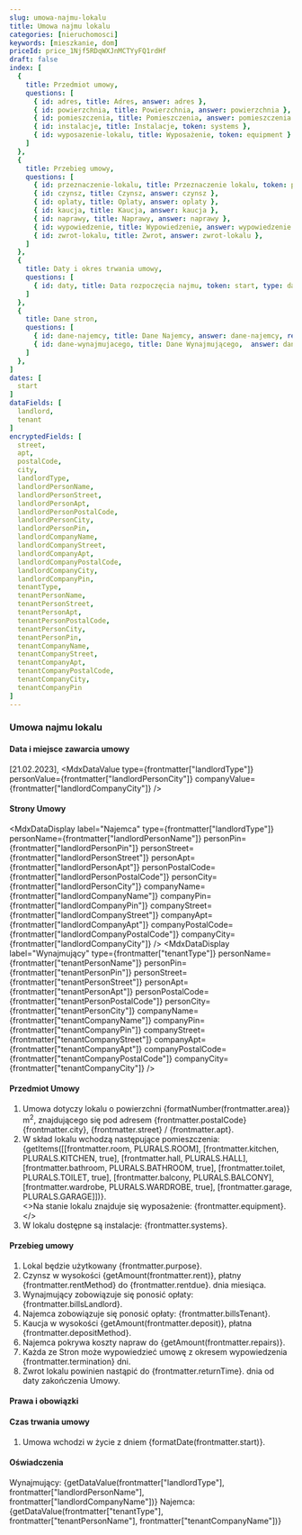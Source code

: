 ```yaml
---
slug: umowa-najmu-lokalu
title: Umowa najmu lokalu
categories: [nieruchomosci]
keywords: [mieszkanie, dom]
priceId: price_1Njf5RDqWXJnMCTYyFQ1rdHf
draft: false
index: [
  {
    title: Przedmiot umowy, 
    questions: [
      { id: adres, title: Adres, answer: adres }, 
      { id: powierzchnia, title: Powierzchnia, answer: powierzchnia }, 
      { id: pomieszczenia, title: Pomieszczenia, answer: pomieszczenia }, 
      { id: instalacje, title: Instalacje, token: systems }, 
      { id: wyposazenie-lokalu, title: Wyposażenie, token: equipment }
    ]
  },
  {
    title: Przebieg umowy, 
    questions: [
      { id: przeznaczenie-lokalu, title: Przeznaczenie lokalu, token: purpose },
      { id: czynsz, title: Czynsz, answer: czynsz }, 
      { id: oplaty, title: Oplaty, answer: oplaty }, 
      { id: kaucja, title: Kaucja, answer: kaucja },
      { id: naprawy, title: Naprawy, answer: naprawy }, 
      { id: wypowiedzenie, title: Wypowiedzenie, answer: wypowiedzenie }, 
      { id: zwrot-lokalu, title: Zwrot, answer: zwrot-lokalu },      
    ]
  },  
  {
    title: Daty i okres trwania umowy,
    questions: [
      { id: daty, title: Data rozpoczęcia najmu, token: start, type: date },
    ]
  },
  {
    title: Dane stron,
    questions: [
      { id: dane-najemcy, title: Dane Najemcy, answer: dane-najemcy, required: true },
      { id: dane-wynajmujacego, title: Dane Wynajmującego,  answer: dane-wynajmujacego, required: true },      
    ]
  },
]
dates: [
  start
]
dataFields: [
  landlord,
  tenant
]
encryptedFields: [
  street,
  apt,
  postalCode,
  city,
  landlordType,
  landlordPersonName,
  landlordPersonStreet,
  landlordPersonApt,
  landlordPersonPostalCode,
  landlordPersonCity,
  landlordPersonPin,
  landlordCompanyName,
  landlordCompanyStreet,
  landlordCompanyApt,
  landlordCompanyPostalCode,
  landlordCompanyCity,
  landlordCompanyPin,
  tenantType,
  tenantPersonName,
  tenantPersonStreet,
  tenantPersonApt,
  tenantPersonPostalCode,
  tenantPersonCity,
  tenantPersonPin,
  tenantCompanyName,
  tenantCompanyStreet,
  tenantCompanyApt,
  tenantCompanyPostalCode,
  tenantCompanyCity,
  tenantCompanyPin
]
---
```


### Umowa najmu lokalu

#### Data i miejsce zawarcia umowy
[21.02.2023], <MdxDataValue type={frontmatter["landlordType"]} personValue={frontmatter["landlordPersonCity"]} companyValue={frontmatter["landlordCompanyCity"]} />

#### Strony Umowy
<MdxDataDisplay
  label="Najemca"
  type={frontmatter["landlordType"]}
  personName={frontmatter["landlordPersonName"]}
  personPin={frontmatter["landlordPersonPin"]}
  personStreet={frontmatter["landlordPersonStreet"]}
  personApt={frontmatter["landlordPersonApt"]}
  personPostalCode={frontmatter["landlordPersonPostalCode"]}
  personCity={frontmatter["landlordPersonCity"]}
  companyName={frontmatter["landlordCompanyName"]}
  companyPin={frontmatter["landlordCompanyPin"]}
  companyStreet={frontmatter["landlordCompanyStreet"]}
  companyApt={frontmatter["landlordCompanyApt"]}
  companyPostalCode={frontmatter["landlordCompanyPostalCode"]}
  companyCity={frontmatter["landlordCompanyCity"]}
/>
<MdxDataDisplay
  label="Wynajmujący"
  type={frontmatter["tenantType"]}
  personName={frontmatter["tenantPersonName"]}
  personPin={frontmatter["tenantPersonPin"]}
  personStreet={frontmatter["tenantPersonStreet"]}
  personApt={frontmatter["tenantPersonApt"]}
  personPostalCode={frontmatter["tenantPersonPostalCode"]}
  personCity={frontmatter["tenantPersonCity"]}
  companyName={frontmatter["tenantCompanyName"]}
  companyPin={frontmatter["tenantCompanyPin"]}
  companyStreet={frontmatter["tenantCompanyStreet"]}
  companyApt={frontmatter["tenantCompanyApt"]}
  companyPostalCode={frontmatter["tenantCompanyPostalCode"]}
  companyCity={frontmatter["tenantCompanyCity"]}
/>

#### Przedmiot Umowy

  1. Umowa dotyczy lokalu o powierzchni {formatNumber(frontmatter.area)} m<sup>2</sup>, znajdującego się pod adresem {frontmatter.postalCode} {frontmatter.city}, {frontmatter.street} / {frontmatter.apt}.
  1. W skład lokalu wchodzą następujące pomieszczenia: {getItems([[frontmatter.room, PLURALS.ROOM], [frontmatter.kitchen, PLURALS.KITCHEN, true], [frontmatter.hall, PLURALS.HALL], [frontmatter.bathroom, PLURALS.BATHROOM, true], [frontmatter.toilet, PLURALS.TOILET, true], [frontmatter.balcony, PLURALS.BALCONY], [frontmatter.wardrobe, PLURALS.WARDROBE, true], [frontmatter.garage, PLURALS.GARAGE]])}.  
      <MdxConditionalBullet value={frontmatter.equipment}>
        <>Na stanie lokalu znajduje się wyposażenie: {frontmatter.equipment}.</>
      </MdxConditionalBullet>
  1. W lokalu dostępne są instalacje: {frontmatter.systems}.

#### Przebieg umowy
   
  1. Lokal będzie użytkowany {frontmatter.purpose}.
  1. Czynsz w wysokości {getAmount(frontmatter.rent)}, płatny {frontmatter.rentMethod} do {frontmatter.rentdue}. dnia miesiąca.      
  1. Wynajmujący zobowiązuje się ponosić opłaty: {frontmatter.billsLandlord}.
  1. Najemca zobowiązuje się ponosić opłaty: {frontmatter.billsTenant}.
  1. Kaucja w wysokości {getAmount(frontmatter.deposit)}, płatna {frontmatter.depositMethod}.
  1. Najemca pokrywa koszty napraw do {getAmount(frontmatter.repairs)}.      
  1. Każda ze Stron może wypowiedzieć umowę z okresem wypowiedzenia {frontmatter.termination} dni.
  1. Zwrot lokalu powinien nastąpić do {frontmatter.returnTime}. dnia od daty zakończenia Umowy.

#### Prawa i obowiązki

#### Czas trwania umowy

  1. Umowa wchodzi w życie z dniem {formatDate(frontmatter.start)}.

#### Oświadczenia

<MdxSignature>
  Wynajmujący: {getDataValue(frontmatter["landlordType"], frontmatter["landlordPersonName"], frontmatter["landlordCompanyName"])}
</MdxSignature>
<MdxSignature>
  Najemca: {getDataValue(frontmatter["tenantType"], frontmatter["tenantPersonName"], frontmatter["tenantCompanyName"])}
</MdxSignature>